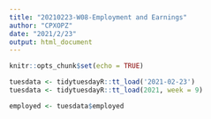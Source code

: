 ```yaml
---
title: "20210223-W08-Employment and Earnings"
author: "CPXOPZ"
date: "2021/2/23"
output: html_document
---
```


```r
knitr::opts_chunk$set(echo = TRUE)
```

```r
tuesdata <- tidytuesdayR::tt_load('2021-02-23')
tuesdata <- tidytuesdayR::tt_load(2021, week = 9)

employed <- tuesdata$employed
```

